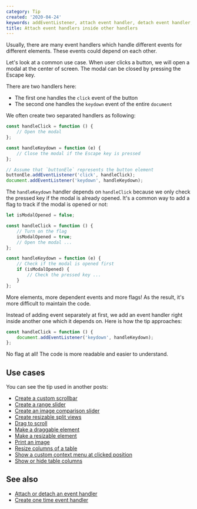 ```yaml
---
category: Tip
created: '2020-04-24'
keywords: addEventListener, attach event handler, detach event handler, removeEventListener
title: Attach event handlers inside other handlers
---
```


Usually, there are many event handlers which handle different events for different elements. These events could depend on each other.

Let's look at a common use case. When user clicks a button, we will open a modal at the center of screen. The modal can be closed by pressing the Escape key.

There are two handlers here:

-   The first one handles the `click` event of the button
-   The second one handles the `keydown` event of the entire `document`

We often create two separated handlers as following:

```js
const handleClick = function () {
    // Open the modal
};

const handleKeydown = function (e) {
    // Close the modal if the Escape key is pressed
};

// Assume that `buttonEle` represents the button element
buttonEle.addEventListener('click', handleClick);
document.addEventListener('keydown', handleKeydown);
```

The `handleKeydown` handler depends on `handleClick` because we only check the pressed key if the modal is already opened.
It's a common way to add a flag to track if the modal is opened or not:

```js
let isModalOpened = false;

const handleClick = function () {
    // Turn on the flag
    isModalOpened = true;
    // Open the modal ...
};

const handleKeydown = function (e) {
    // Check if the modal is opened first
    if (isModalOpened) {
        // Check the pressed key ...
    }
};
```

More elements, more dependent events and more flags! As the result, it's more difficult to maintain the code.

Instead of adding event separately at first, we add an event handler right inside another one which it depends on.
Here is how the tip approaches:

```js
const handleClick = function () {
    document.addEventListener('keydown', handleKeydown);
};
```

No flag at all! The code is more readable and easier to understand.

## Use cases

You can see the tip used in another posts:

-   [Create a custom scrollbar](https://phuoc.ng/collection/html-dom/create-a-custom-scrollbar/)
-   [Create a range slider](https://phuoc.ng/collection/html-dom/create-a-range-slider/)
-   [Create an image comparison slider](https://phuoc.ng/collection/html-dom/create-an-image-comparison-slider/)
-   [Create resizable split views](https://phuoc.ng/collection/html-dom/create-resizable-split-views/)
-   [Drag to scroll](https://phuoc.ng/collection/html-dom/drag-to-scroll/)
-   [Make a draggable element](https://phuoc.ng/collection/html-dom/make-a-draggable-element/)
-   [Make a resizable element](https://phuoc.ng/collection/html-dom/make-a-resizable-element/)
-   [Print an image](https://phuoc.ng/collection/html-dom/print-an-image/)
-   [Resize columns of a table](https://phuoc.ng/collection/html-dom/resize-columns-of-a-table/)
-   [Show a custom context menu at clicked position](https://phuoc.ng/collection/html-dom/show-a-custom-context-menu-at-clicked-position/)
-   [Show or hide table columns](https://phuoc.ng/collection/html-dom/show-or-hide-table-columns/)

## See also

-   [Attach or detach an event handler](https://phuoc.ng/collection/html-dom/attach-or-detach-an-event-handler/)
-   [Create one time event handler](https://phuoc.ng/collection/html-dom/create-one-time-event-handler/)
